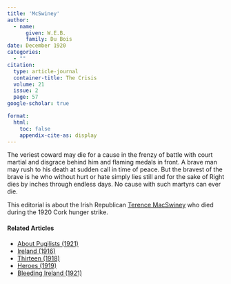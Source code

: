 ```yaml
---
title: 'McSwiney'
author:
  - name:
      given: W.E.B.
      family: Du Bois
date: December 1920
categories: 
  - ""
citation: 
  type: article-journal
  container-title: The Crisis
  volume: 21
  issue: 2
  page: 57
google-scholar: true

format:
  html:
    toc: false
    appendix-cite-as: display
---
```




The veriest coward may die for a cause in the frenzy of battle with court martial and disgrace behind him and flaming medals in front. A brave man may rush to his death at sudden call in time of peace. But the bravest of the brave is he who without hurt or hate simply lies still and for the sake of Right dies by inches through endless days. No cause with such martyrs can ever die.

::: {.column-margin}
This editorial is about the Irish Republican [Terence MacSwiney](https://en.wikipedia.org/wiki/Terence_MacSwiney) who died during the 1920 Cork hunger strike.
:::

<!-- Similar articles start here -->
<div  class="clear-wrap"></div>

#### Related Articles

* [About Pugilists (1921)](/Volumes/22/05/about_pugilists.html)
* [Ireland (1916)](/Volumes/12/04/ireland.html)
* [Thirteen (1918)](/Volumes/15/03/thirteen.html)
* [Heroes (1919)](/Volumes/19/01/heroes.html)
* [Bleeding Ireland (1921)](/Volumes/21/05/bleeding-ireland.html)

<!-- Similar articles end here -->